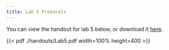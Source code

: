 ```yaml
---
title: Lab 5 Protocols
---
```


You can view the handout for lab 5 below, or download it [here](./handouts/Lab5.pdf).

{{< pdf ./handouts/Lab5.pdf width=100% height=400 >}}
